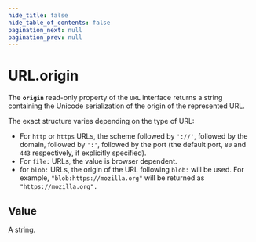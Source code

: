 ```yaml
---
hide_title: false
hide_table_of_contents: false
pagination_next: null
pagination_prev: null
---
```

# URL.origin

The **`origin`** read-only property of
the `URL` interface returns a string containing the
Unicode serialization of the origin of the represented URL.

The exact structure
varies depending on the type of URL:

- For `http` or `https` URLs, the scheme followed by
  `'://'`, followed by the domain, followed by `':'`, followed by
  the port (the default port, `80` and `443` respectively, if
  explicitly specified).
- For `file:` URLs, the value is browser dependent.
- for `blob:` URLs, the origin of the URL following `blob:` will
  be used. For example, `"blob:https://mozilla.org"` will be returned as
  `"https://mozilla.org".`


## Value

A string.

